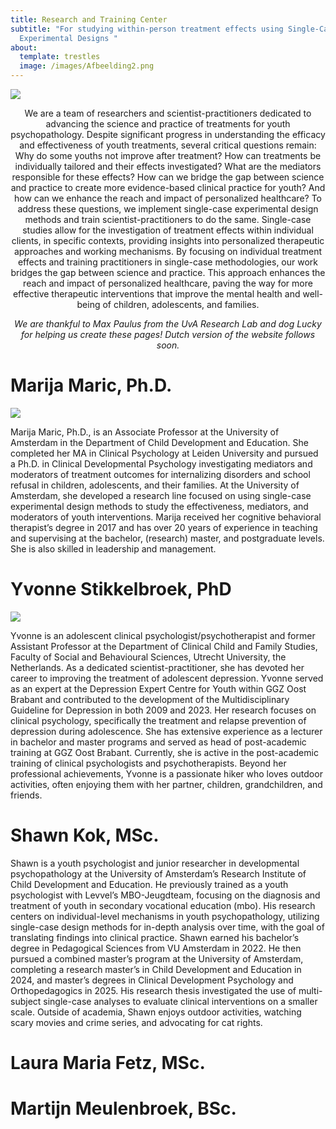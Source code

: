 ```yaml
---
title: Research and Training Center
subtitle: "For studying within-person treatment effects using Single-Case
  Experimental Designs "
about:
  template: trestles
  image: /images/Afbeelding2.png
---
```

![](/images/Logosceds4youth.png)

<p style="text-align: center">We are a team of researchers and scientist-practitioners dedicated to advancing the science and practice of treatments for youth psychopathology. Despite significant progress in understanding the efficacy and effectiveness of youth treatments, several critical questions remain: Why do some youths not improve after treatment? How can treatments be individually tailored and their effects investigated? What are the mediators responsible for these effects? How can we bridge the gap between science and practice to create more evidence-based clinical practice for youth? And how can we enhance the reach and impact of personalized healthcare? To address these questions, we implement single-case experimental design methods and train scientist-practitioners to do the same. Single-case studies allow for the investigation of treatment effects within individual clients, in specific contexts, providing insights into personalized therapeutic approaches and working mechanisms. By focusing on individual treatment effects and training practitioners in single-case methodologies, our work bridges the gap between science and practice. This approach enhances the reach and impact of personalized healthcare, paving the way for more effective therapeutic interventions that improve the mental health and well-being of children, adolescents, and families.</p><p style="text-align: center"><em>We are thankful to Max Paulus from the UvA Research Lab and dog Lucky for helping us create these pages!&nbsp;Dutch version of the website follows soon.</em></p>

# **Marija Maric, Ph.D.**

![](/images/tempImageI2r0dl.jpg)

Marija Maric, Ph.D., is an Associate Professor at the University of Amsterdam in the Department of Child Development and Education. She completed her MA in Clinical Psychology at Leiden University and pursued a Ph.D. in Clinical Developmental Psychology investigating mediators and moderators of treatment outcomes for internalizing disorders and school refusal in children, adolescents, and their families. At the University of Amsterdam, she developed a research line focused on using single-case experimental design methods to study the effectiveness, mediators, and moderators of youth interventions. Marija received her cognitive behavioral therapist’s degree in 2017 and has over 20 years of experience in teaching and supervising at the bachelor, (research) master, and postgraduate levels. She is also skilled in leadership and management.

# **Yvonne Stikkelbroek, PhD**

![](/images/tempImagevdQWPT.jpg)

Yvonne is an adolescent clinical psychologist/psychotherapist and former Assistant Professor at the Department of Clinical Child and Family Studies, Faculty of Social and Behavioural Sciences, Utrecht University, the Netherlands. As a dedicated scientist-practitioner, she has devoted her career to improving the treatment of adolescent depression. Yvonne served as an expert at the Depression Expert Centre for Youth within GGZ Oost Brabant and contributed to the development of the Multidisciplinary Guideline for Depression in both 2009 and 2023. Her research focuses on clinical psychology, specifically the treatment and relapse prevention of depression during adolescence. She has extensive experience as a lecturer in bachelor and master programs and served as head of post-academic training at GGZ Oost Brabant. Currently, she is active in the post-academic training of clinical psychologists and psychotherapists. Beyond her professional achievements, Yvonne is a passionate hiker who loves outdoor activities, often enjoying them with her partner, children, grandchildren, and friends.

# **Shawn Kok, MSc.**

Shawn is a youth psychologist and junior researcher in developmental psychopathology at the University of Amsterdam's Research Institute of Child Development and Education. He previously trained as a youth psychologist with Levvel's MBO-Jeugdteam, focusing on the diagnosis and treatment of youth in secondary vocational education (mbo). His research centers on individual-level mechanisms in youth psychopathology, utilizing single-case design methods for in-depth analysis over time, with the goal of translating findings into clinical practice. Shawn earned his bachelor's degree in Pedagogical Sciences from VU Amsterdam in 2022. He then pursued a combined master’s program at the University of Amsterdam, completing a research master’s in Child Development and Education in 2024, and master's degrees in Clinical Development Psychology and Orthopedagogics in 2025. His research thesis investigated the use of multi-subject single-case analyses to evaluate clinical interventions on a smaller scale. Outside of academia, Shawn enjoys outdoor activities, watching scary movies and crime series, and advocating for cat rights.

# **Laura Maria Fetz, MSc.**

# **Martijn Meulenbroek, BSc.**